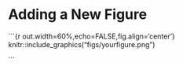 # Adding a New Figure
```{r out.width=60%,echo=FALSE,fig.align='center'} knitr::include_graphics("figs/yourfigure.png")

```
